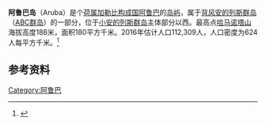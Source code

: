 '''阿鲁巴岛'''（Aruba）是个[[荷属加勒比|荷属加勒比]][[构成国|构成国]][[阿鲁巴|阿鲁巴]]的[[岛屿|岛屿]]，属于[[背风安的列斯群岛|背风安的列斯群岛]]（[[ABC群岛|ABC群岛]]）的一部分，位于[[小安的列斯群岛|小安的列斯群岛]]主体部分以西{{convert|29|km}}。最高点[[哈马诺塔山|哈马诺塔山]]海拔高度188米，面积180平方千米。2016年估计人口112,309人，人口密度为624人每平方千米。<ref name="Britannica">{{cite web|url=https://www.britannica.com/place/Aruba|title=Aruba|encyclopedia=Encyclopædia Britannica|access-date=2020-04-01|archive-date=2015-05-15|archive-url=https://web.archive.org/web/20150515014514/http://www.britannica.com/EBchecked/topic/37333/Aruba|dead-url=no}}</ref>

== 参考资料 ==
<references />

{{Aruba-geo-stub}}
[[Category:阿鲁巴|Category:阿鲁巴]]